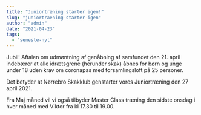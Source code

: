 ```yaml
---
title: "Juniortræning starter igen!"
slug: "juniortraening-starter-igen"
author: "admin"
date: "2021-04-23"
tags: 
  - "seneste-nyt"
---
```


Jubii! Aftalen om udmøntning af genåbning af samfundet den 21. april indebærer at alle idrætsgrene (herunder skak) åbnes for børn og unge under 18 uden krav om coronapas med forsamlingsloft på 25 personer.

Det betyder at Nørrebro Skakklub genstarter vores Juniortræning den 27 april 2021. 
  
Fra Maj måned vil vi også tilbyder Master Class træning den sidste onsdag i hver måned med Viktor fra kl 17.30 til 19.00.

